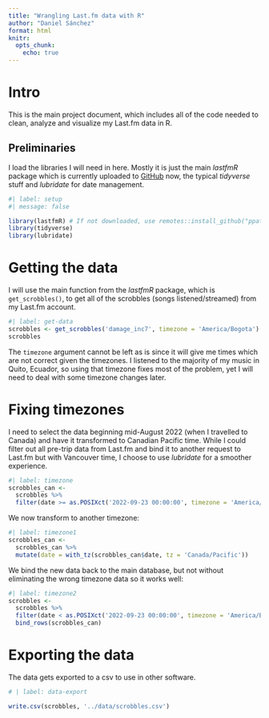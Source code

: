 ```yaml
---
title: "Wrangling Last.fm data with R"
author: "Daniel Sánchez"
format: html
knitr:
  opts_chunk: 
    echo: true
---
```


# Intro

This is the main project document, which includes all of the code needed to clean, analyze and visualize my Last.fm data in R.

## Preliminaries

I load the libraries I will need in here. Mostly it is just the main *lastfmR* package which is currently uploaded to [GitHub](https://github.com/ppatrzyk/lastfmR) now, the typical *tidyverse* stuff and *lubridate* for date management.

```r
#| label: setup
#| message: false

library(lastfmR) # If not downloaded, use remotes::install_github("ppatrzyk/lastfmR")
library(tidyverse)
library(lubridate)
```

# Getting the data

I will use the main function from the *lastfmR* package, which is `get_scrobbles()`, to get all of the scrobbles (songs listened/streamed) from my Last.fm account.

```r
#| label: get-data
scrobbles <- get_scrobbles('damage_inc7', timezone = 'America/Bogota')
scrobbles
```

The `timezone` argument cannot be left as is since it will give me times which are not correct given the timezones. I listened to the majority of my music in Quito, Ecuador, so using that timezone fixes most of the problem, yet I will need to deal with some timezone changes later.

# Fixing timezones

I need to select the data beginning mid-August 2022 (when I travelled to Canada) and have it transformed to Canadian Pacific time. While I could filter out all pre-trip data from Last.fm and bind it to another request to Last.fm but with Vancouver time, I choose to use *lubridate* for a smoother experience.

```r
#| label: timezone
scrobbles_can <-
  scrobbles %>% 
  filter(date >= as.POSIXct('2022-09-23 00:00:00', timezone = 'America/Bogota'))

```

We now transform to another timezone:

```r
#| label: timezone1
scrobbles_can <-
  scrobbles_can %>% 
  mutate(date = with_tz(scrobbles_can$date, tz = 'Canada/Pacific'))
```

We bind the new data back to the main database, but not without eliminating the wrong timezone data so it works well:

```r
#| label: timezone2
scrobbles <-
  scrobbles %>% 
  filter(date < as.POSIXct('2022-09-23 00:00:00', timezone = 'America/Bogota')) %>% 
  bind_rows(scrobbles_can)
```

# Exporting the data

The data gets exported to a csv to use in other software. 

```r
# | label: data-export

write.csv(scrobbles, '../data/scrobbles.csv')

```




